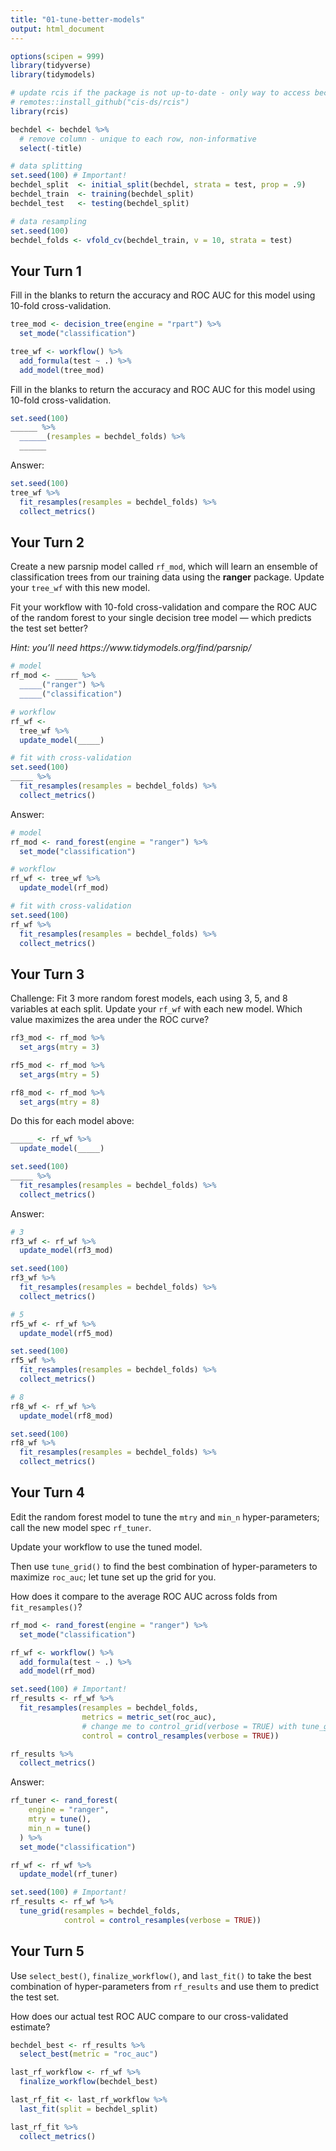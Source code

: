 ```yaml
---
title: "01-tune-better-models"
output: html_document
---
```


```r
options(scipen = 999)
library(tidyverse)
library(tidymodels)

# update rcis if the package is not up-to-date - only way to access bechdel
# remotes::install_github("cis-ds/rcis")
library(rcis)

bechdel <- bechdel %>%
  # remove column - unique to each row, non-informative
  select(-title)

# data splitting
set.seed(100) # Important!
bechdel_split  <- initial_split(bechdel, strata = test, prop = .9)
bechdel_train  <- training(bechdel_split)
bechdel_test   <- testing(bechdel_split)

# data resampling
set.seed(100)
bechdel_folds <- vfold_cv(bechdel_train, v = 10, strata = test)
```

## Your Turn 1

Fill in the blanks to return the accuracy and ROC AUC for this model using 10-fold cross-validation.

```r
tree_mod <- decision_tree(engine = "rpart") %>%
  set_mode("classification")

tree_wf <- workflow() %>%
  add_formula(test ~ .) %>%
  add_model(tree_mod)
```

Fill in the blanks to return the accuracy and ROC AUC for this model using 10-fold cross-validation.

```r
set.seed(100)
______ %>% 
  ______(resamples = bechdel_folds) %>% 
  ______
```

Answer:

```r
set.seed(100)
tree_wf %>%
  fit_resamples(resamples = bechdel_folds) %>%
  collect_metrics()
```

## Your Turn 2

Create a new parsnip model called `rf_mod`, which will learn an ensemble of classification trees from our training data using the **ranger** package. Update your `tree_wf` with this new model.

Fit your workflow with 10-fold cross-validation and compare the ROC AUC of the random forest to your single decision tree model --- which predicts the test set better?

*Hint: you'll need https://www.tidymodels.org/find/parsnip/*

```r
# model
rf_mod <- _____ %>% 
  _____("ranger") %>% 
  _____("classification")

# workflow
rf_wf <-
  tree_wf %>% 
  update_model(_____)

# fit with cross-validation
set.seed(100)
_____ %>% 
  fit_resamples(resamples = bechdel_folds) %>% 
  collect_metrics()
```

Answer:

```r
# model
rf_mod <- rand_forest(engine = "ranger") %>%
  set_mode("classification")

# workflow
rf_wf <- tree_wf %>%
  update_model(rf_mod)

# fit with cross-validation
set.seed(100)
rf_wf %>%
  fit_resamples(resamples = bechdel_folds) %>%
  collect_metrics()
```

## Your Turn 3

Challenge: Fit 3 more random forest models, each using 3, 5, and 8 variables at each split. Update your `rf_wf` with each new model. Which value maximizes the area under the ROC curve?

```r
rf3_mod <- rf_mod %>% 
  set_args(mtry = 3) 

rf5_mod <- rf_mod %>% 
  set_args(mtry = 5) 

rf8_mod <- rf_mod %>% 
  set_args(mtry = 8) 
```

Do this for each model above:

```r
_____ <- rf_wf %>% 
  update_model(_____)

set.seed(100)
_____ %>% 
  fit_resamples(resamples = bechdel_folds) %>% 
  collect_metrics()
```

Answer:

```r
# 3
rf3_wf <- rf_wf %>%
  update_model(rf3_mod)

set.seed(100)
rf3_wf %>%
  fit_resamples(resamples = bechdel_folds) %>%
  collect_metrics()

# 5
rf5_wf <- rf_wf %>%
  update_model(rf5_mod)

set.seed(100)
rf5_wf %>%
  fit_resamples(resamples = bechdel_folds) %>%
  collect_metrics()

# 8
rf8_wf <- rf_wf %>%
  update_model(rf8_mod)

set.seed(100)
rf8_wf %>%
  fit_resamples(resamples = bechdel_folds) %>%
  collect_metrics()
```

## Your Turn 4

Edit the random forest model to tune the `mtry` and `min_n` hyper-parameters; call the new model spec `rf_tuner`.

Update your workflow to use the tuned model.

Then use `tune_grid()` to find the best combination of hyper-parameters to maximize `roc_auc`; let tune set up the grid for you.

How does it compare to the average ROC AUC across folds from `fit_resamples()`?

```r
rf_mod <- rand_forest(engine = "ranger") %>% 
  set_mode("classification")

rf_wf <- workflow() %>% 
  add_formula(test ~ .) %>% 
  add_model(rf_mod)

set.seed(100) # Important!
rf_results <- rf_wf %>% 
  fit_resamples(resamples = bechdel_folds,
                metrics = metric_set(roc_auc),
                # change me to control_grid(verbose = TRUE) with tune_grid
                control = control_resamples(verbose = TRUE))

rf_results %>% 
  collect_metrics()
```

Answer:

```r
rf_tuner <- rand_forest(
    engine = "ranger",
    mtry = tune(),
    min_n = tune()
  ) %>%
  set_mode("classification")

rf_wf <- rf_wf %>%
  update_model(rf_tuner)

set.seed(100) # Important!
rf_results <- rf_wf %>%
  tune_grid(resamples = bechdel_folds,
            control = control_resamples(verbose = TRUE))
```

## Your Turn 5

Use `select_best()`, `finalize_workflow()`, and `last_fit()` to take the best combination of hyper-parameters from `rf_results` and use them to predict the test set.

How does our actual test ROC AUC compare to our cross-validated estimate?

```r
bechdel_best <- rf_results %>%
  select_best(metric = "roc_auc")

last_rf_workflow <- rf_wf %>%
  finalize_workflow(bechdel_best)

last_rf_fit <- last_rf_workflow %>%
  last_fit(split = bechdel_split)

last_rf_fit %>%
  collect_metrics()
```







